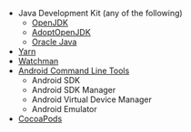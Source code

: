 * Java Development Kit (any of the following)
  * [OpenJDK](https://openjdk.java.net/)
  * [AdoptOpenJDK](https://adoptopenjdk.net/)
  * [Oracle Java](https://www.oracle.com/java/)
* [Yarn](https://classic.yarnpkg.com/)
* [Watchman](https://facebook.github.io/watchman/)
* [Android Command Line Tools](https://developer.android.com/studio)
  * Android SDK
  * Android SDK Manager
  * Android Virtual Device Manager
  * Android Emulator
* [CocoaPods](https://cocoapods.org/)
